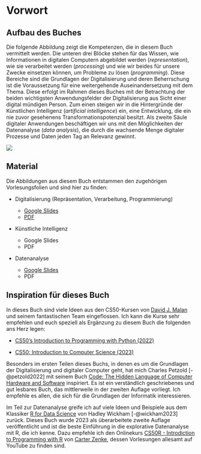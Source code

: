 # Vorwort {.unnumbered}

## Aufbau des Buches

Die folgende Abbildung zeigt die Kompetenzen, die in diesem Buch vermittelt werden. Die unteren drei Blöcke stehen für das Wissen, wie Informationen in digitalen Computern abgebildet werden (*representation*), wie sie verarbeitet werden (*processing*) und wie wir beides für unsere Zwecke einsetzen können, um Probleme zu lösen (*programming*). Diese Bereiche sind die Grundlagen der Digitalisierung und deren Beherrschung ist die Voraussetzung für eine weitergehende Auseinandersetzung mit dem Thema. Diese erfolgt im Rahmen dieses Buches mit der Betrachtung der beiden wichtigsten Anwendungsfelder der Digitalisierung aus Sicht einer digital mündigen Person. Zum einen steigen wir in die Hintergründe der Künstlichen Intelligenz (*artificial intelligence*) ein, eine Entwicklung, die ein nie zuvor gesehenens Transformationspotenzial besitzt. Als zweite Säule digitaler Anwendungen beschäftigen wir uns mit den Möglichkeiten der Datenanalyse (*data analysis*), die durch die wachsende Menge digitaler Prozesse und Daten jeden Tag an Relevanz gewinnt.

![](https://winf-hsos.github.io/university-docs/images/digital_literacy_skills.png)

## Material

Die Abbildungen aus diesem Buch entstammen den zugehörigen Vorlesungsfolien und sind hier zu finden:

-   Digitalisierung (Repräsentation, Verarbeitung, Programmierung)

    -   [Google Slides](https://docs.google.com/presentation/d/1uxnlvUs4Ik6eqZOXSicL0H2OwoqFmDLiwREq3sD1C9A/edit?usp=sharing)
    -   [PDF](https://winf-hsos.github.io/university-docs/google_slides/wirtschaftsinformatik/Digitization%20and%20Programming.pdf)

-   Künstliche Intelligenz

    -   Google Slides
    -   PDF

-   Datenanalyse

    -   [Google Slides](https://docs.google.com/presentation/d/1r8QPIf77zuOwwy0l41asBmtejohw70fovt_gqQbakWQ/edit?usp=sharing)
    -   PDF

## Inspiration für dieses Buch

In dieses Buch sind viele Ideen aus den CS50-Kursen von [David J. Malan](https://cs.harvard.edu/malan/ "Zur Harvard-Webseite von Professor David J. Malan") und seinem fantastischen Team eingeflossen. Ich kann die Kurse sehr empfehlen und euch speziell als Ergänzung zu diesem Buch die folgenden ans Herz legen:

-   [CS50's Introduction to Programming with Python (2022)](https://cs50.harvard.edu/python/2022/ "Gehe direkt zur Website des Kurses")

-   [CS50: Introduction to Computer Science (2023)](https://cs50.harvard.edu/x/2023/ "Gehe direkt zur Website des Kurses")

Besonders im ersten Teilen dieses Buchs, in denen es um die Grundlagen der Digitalisierung und digitaler Computer geht, hat mich Charles Petzold [-@petzold2022] mit seinem Buch [Code: The Hidden Language of Computer Hardware and Software](#0 "Gehe direkt zur Amazon-Produktseite") inspiriert. Es ist ein verständlich geschriebenes und gut lesbares Buch, das mittlerweile in der zweiten Auflage vorliegt. Ich empfehle es allen, die sich für die Grundlagen der Informatik interessieren.

Im Teil zur Datenanalyse greife ich auf viele Ideen und Beispiele aus dem Klassiker [R for Data Science](https://r4ds.hadley.nz/) von Hadley Wickham [-@wickham2023] zurück. Dieses Buch wurde 2023 als überarbeitete zweite Auflage veröffentlicht und ist die beste Einführung in die explorative Datenanalyse mit R, die ich kenne. Dazu empfehle ich den Onlinekurs [CS50R - Introdiction to Programming with R](https://cs50.harvard.edu/r/2024/) von [Carter Zenke](https://carterzenke.me/), dessen Vorlesungen allesamt auf YouTube zu finden sind.
